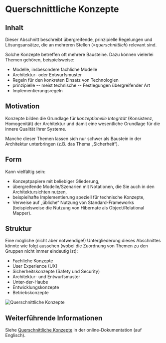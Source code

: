 # Querschnittliche Konzepte

## Inhalt
Dieser Abschnitt beschreibt übergreifende, prinzipielle Regelungen und Lösungsansätze, die an mehreren Stellen (=_querschnittlich_) relevant sind.

Solche Konzepte betreffen oft mehrere Bausteine.
Dazu können vielerlei Themen gehören, beispielsweise:

- Modelle, insbesondere fachliche Modelle
- Architektur- oder Entwurfsmuster
- Regeln für den konkreten Einsatz von Technologien
- prinzipielle -- meist technische -- Festlegungen übergreifender Art
- Implementierungsregeln

## Motivation
Konzepte bilden die Grundlage für _konzeptionelle Integrität_ (Konsistenz, Homogenität) der Architektur und damit eine wesentliche Grundlage für die innere Qualität Ihrer Systeme.

Manche dieser Themen lassen sich nur schwer als Baustein in der Architektur unterbringen (z.B. das Thema „Sicherheit“).

## Form
Kann vielfältig sein:

- Konzeptpapiere mit beliebiger Gliederung,
- übergreifende Modelle/Szenarien mit Notationen, die Sie auch in den Architektursichten nutzen,
- beispielhafte Implementierung speziell für technische Konzepte,
- Verweise auf „übliche“ Nutzung von Standard-Frameworks (beispielsweise die Nutzung von Hibernate als Object/Relational Mapper).

## Struktur
Eine mögliche (nicht aber notwendige!) Untergliederung dieses Abschnittes könnte wie folgt aussehen (wobei die Zuordnung von Themen zu den Gruppen nicht immer eindeutig ist):

- Fachliche Konzepte
- User Experience (UX)
- Sicherheitskonzepte (Safety und Security)
- Architektur- und Entwurfsmuster
- Unter-der-Haube
- Entwicklungskonzepte
- Betriebskonzepte

![Querschnittliche Konzepte](/assets/docs/software/konzepte.png)

## Weiterführende Informationen

Siehe [Querschnittliche Konzepte](https://docs.arc42.org/section-8/) in der online-Dokumentation (auf Englisch).
